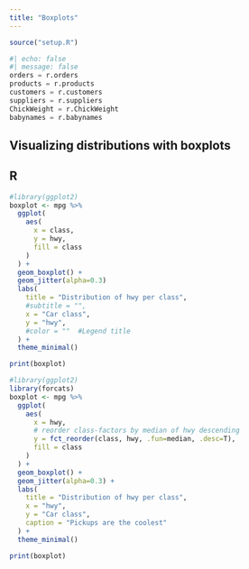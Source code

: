 ```yaml
---
title: "Boxplots"
---
```

```r
source("setup.R")
```

```python
#| echo: false
#| message: false
orders = r.orders
products = r.products
customers = r.customers
suppliers = r.suppliers
ChickWeight = r.ChickWeight
babynames = r.babynames
```

## Visualizing distributions with boxplots


::: {.panel-tabset}

## R

```r
#library(ggplot2)
boxplot <- mpg %>% 
  ggplot(
    aes(
      x = class,
      y = hwy,
      fill = class
    )
  ) +
  geom_boxplot() +
  geom_jitter(alpha=0.3)
  labs(
    title = "Distribution of hwy per class",
    #subtitle = "",
    x = "Car class",
    y = "hwy",
    #color = ""  #Legend title
  ) +
  theme_minimal()

print(boxplot)

```

```r
#library(ggplot2)
library(forcats)
boxplot <- mpg %>% 
  ggplot(
    aes(
      x = hwy,
      # reorder class-factors by median of hwy descending
      y = fct_reorder(class, hwy, .fun=median, .desc=T),
      fill = class 
    )
  ) +
  geom_boxplot() +
  geom_jitter(alpha=0.3) +
  labs(
    title = "Distribution of hwy per class",
    x = "hwy",
    y = "Car class",
    caption = "Pickups are the coolest"
  ) +
  theme_minimal()

print(boxplot)

```

:::
